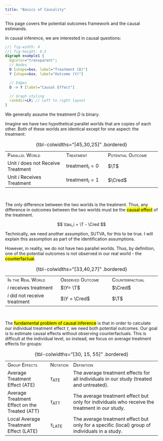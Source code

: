 ```yaml
---
title: "Basics of Causality"
---
```


::: small
This page covers the potential outcomes framework and the causal estimands.
:::

In causal inference, we are interested in causal questions:

::: center-graph
```dot
//| fig-width: 4
//| fig-height: 0.5
digraph example1 {
  bgcolor="transparent";
  // Nodes
  D [shape=box, label="Treatment (D)"]
  Y [shape=box, label="Outcome (Y)"]

  // Edges
  D -> Y [label="Causal Effect"]

  // Graph styling
  rankdir=LR; // Left to right layout
}
```
:::

::: small
We generally assume the treatment $D$ is binary.
:::

Imagine we have two hypothetical parallel worlds that are copies of each other. Both of these worlds are identical except for one aspect: the treatment:

|                                     |                          |                                 |
|:------------------------------------|:-------------------------|:--------------------------------|
| [Parallel World]{.smallcaps}        | [Treatment]{.smallcaps}  | [Potential Outcome]{.smallcaps} |
| Unit $i$ does not Receive Treatment | $\text{treatment}_i = 0$ | $\T$                            |
| Unit $i$ Receives Treatment         | $\text{treatment}_i = 1$ | $\Cred$                         |

: {tbl-colwidths="\[45,30,25\]" .bordered}

<br />

The only difference between the two worlds is the treatment. Thus, any difference in outcomes between the two worlds must be the [causal effect]{.mark} of the treatment.

$$
\tau_i = \T - \Cred
$$

::: small
Technically, we need another assumption, SUTVA, for this to be true. I will explain this assumption as part of the identification assumptions.
:::

However, in reality, we do not have two parallel worlds. Thus, by definition, one of the potential outcomes is not observed in our real world - the [counterfactual]{.mark}.

|                                 |                                |                              |
|:--------------------------------|:-------------------------------|:-----------------------------|
| [In the Real World]{.smallcaps} | [Observed Outcome]{.smallcaps} | [Counterfactual]{.smallcaps} |
| $i$ receives treatment          | $\Y= \T$                       | $\Cred$                      |
| $i$ did not receive treatment   | $\Y = \Cred$                   | $\T$                         |

: {tbl-colwidths="\[33,40,27\]" .bordered}

<br />

The [fundamental problem of causal inference]{.mark} is that in order to calculate our individual treatment effect $\tau$, we need both potential outcomes. Our goal is to estimate causal effects without observing counterfactuals. This is difficult at the individual level, so instead, we focus on average treatment effects for groups:

|                                               |                        |                                                                                               |
|:----------------------------------------------|:-----------------------|:----------------------------------------------------------------------------------------------|
| [Group Effects]{.smallcaps}                   | [Notation]{.smallcaps} | [Definition]{.smallcaps}                                                                      |
| Average Treatment Effect (ATE)                | $\tau_\text{ATE}$      | The average treatment effects for all individuals in our study (treated and untreated).       |
| Average Treatment Effect on the Treated (ATT) | $\tau_\text{ATT}$      | The average treatment effect but only for individuals who receive the treatment in our study. |
| Local Average Treatment Effect (LATE)         | $\tau_\text{LATE}$     | The average treatment effect but only for a specific (local) group of individuals in a study. |

: {tbl-colwidths="\[30, 15, 55\]" .bordered}

<br />
